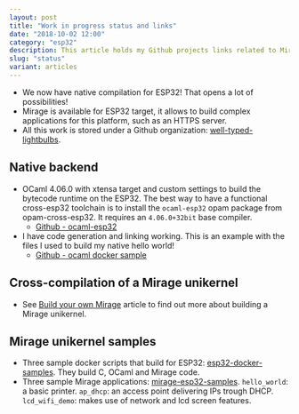 ```yaml
---
layout: post
title: "Work in progress status and links"
date: "2018-10-02 12:00"
category: "esp32"
description: This article holds my Github projects links related to Mirage-OCaml-ESP32 and will be updated with my progress. It also serve as my notepad and thought long-term storage so you might expect random stuff there too!
slug: "status"
variant: articles
---
```


* We now have native compilation for ESP32! That opens a lot of possibilities!
* Mirage is available for ESP32 target, it allows to build complex applications for this platform, such as an HTTPS server.
* All this work is stored under a Github organization: [well-typed-lightbulbs](https://github.com/well-typed-lightbulbs).

## Native backend

* OCaml 4.06.0 with xtensa target and custom settings to build the bytecode runtime on the ESP32. The best way to have a functional cross-esp32 toolchain is to install the `ocaml-esp32` opam package from opam-cross-esp32. It requires an `4.06.0+32bit` base compiler.
  - [Github - ocaml-esp32](https://github.com/well-typed-lightbulbs/ocaml-esp32)
* I have code generation and linking working. This is an example with the files I used to build my native hello world!
  - [Github - ocaml docker sample](https://github.com/well-typed-lightbulbs/esp32-docker-samples/tree/master/ocaml)

## Cross-compilation of a Mirage unikernel

* See [Build your own Mirage](https://www.lortex.org/posts/mirage/esp32/2018/06/22/build-your-own-mirage.html) article to find out more about building a Mirage unikernel.

## Mirage unikernel samples

* Three sample docker scripts that build for ESP32: [esp32-docker-samples](https://github.com/well-typed-lightbulbs/esp32-docker-samples). They build C, OCaml and Mirage code.
* Three sample Mirage applications: [mirage-esp32-samples](https://github.com/well-typed-lightbulbs/mirage-esp32-samples). `hello_world`: a basic printer. `ap_dhcp`: an access point delivering IPs trough DHCP. `lcd_wifi_demo`: makes use of network and lcd screen features. 